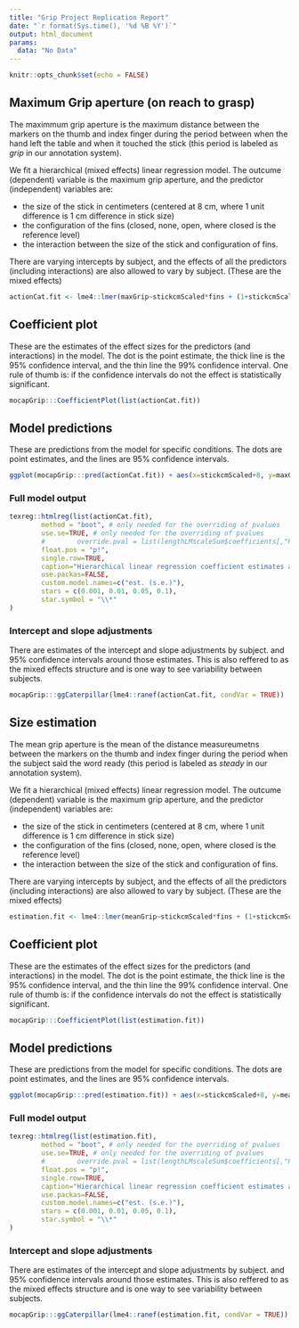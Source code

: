 ```yaml
---
title: "Grip Project Replication Report"
date: "`r format(Sys.time(), '%d %B %Y')`"
output: html_document
params: 
  data: "No Data"
---
```



```r
knitr::opts_chunk$set(echo = FALSE)
```


## Maximum Grip aperture (on reach to grasp)

The maximmum grip aperture is the maximum distance between the markers on the thumb and index finger during the period between when the hand left the table and when it touched the stick (this period is labeled as *grip* in our annotation system).

We fit a hierarchical (mixed effects) linear regression model. The outcume (dependent) variable is the maximum grip aperture, and the predictor (independent) variables are:

* the size of the stick in centimeters (centered at 8 cm, where 1 unit difference is 1 cm difference in stick size) 
* the configuration of the fins (closed, none, open, where closed is the reference level)
* the interaction between the size of the stick and configuration of fins.

There are varying intercepts by subject, and the effects of all the predictors (including interactions) are also allowed to vary by subject. (These are the mixed effects)

```r
actionCat.fit <- lme4::lmer(maxGrip~stickcmScaled*fins + (1+stickcmScaled*fins|obsisSubj), params$data$action$data)
```


## Coefficient plot

These are the estimates of the effect sizes for the predictors (and interactions) in the model. The dot is the point estimate, the thick line is the 95% confidence interval, and the thin line the 99% confidence interval. One rule of thumb is: if the confidence intervals do not the effect is statistically significant.

```r
mocapGrip:::CoefficientPlot(list(actionCat.fit))
```


## Model predictions

These are predictions from the model for specific conditions. The dots are point estimates, and the lines are 95% confidence intervals.

```r
ggplot(mocapGrip:::pred(actionCat.fit)) + aes(x=stickcmScaled+8, y=maxGrip, ymin=plo, ymax=phi, group=fins, color=fins) + geom_pointrange(position = position_dodge(width=0.5)) + labs(title = "Model predictions for maximum grip") 
```

### Full model output
```r
texreg::htmlreg(list(actionCat.fit),
        method = "boot", # only needed for the overriding of pvalues
        use.se=TRUE, # only needed for the overriding of pvalues
        #        override.pval = list(lengthLMscaleSum$coefficients[,"Pr(>|t|)"]),
        float.pos = "p!",
        single.row=TRUE, 
        caption="Hierarchical linear regression coefficient estimates and standard errors.", 
        use.packas=FALSE, 
        custom.model.names=c("est. (s.e.)"),
        stars = c(0.001, 0.01, 0.05, 0.1), 
        star.symbol = "\\*"
)
```


### Intercept and slope adjustments 

There are estimates of the intercept and slope adjustments by subject. and 95% confidence intervals around those estimates. This is also reffered to as the mixed effects structure and is one way to see variability between subjects.
```r
mocapGrip:::ggCaterpillar(lme4::ranef(actionCat.fit, condVar = TRUE))
```


## Size estimation

The mean grip aperture is the mean of the distance measureumetns between the markers on the thumb and index finger during the period when the subject said the word ready (this period is labeled as *steady* in our annotation system).

We fit a hierarchical (mixed effects) linear regression model. The outcume (dependent) variable is the maximum grip aperture, and the predictor (independent) variables are:

* the size of the stick in centimeters (centered at 8 cm, where 1 unit difference is 1 cm difference in stick size) 
* the configuration of the fins (closed, none, open, where closed is the reference level)
* the interaction between the size of the stick and configuration of fins.

There are varying intercepts by subject, and the effects of all the predictors (including interactions) are also allowed to vary by subject. (These are the mixed effects)

```r
estimation.fit <- lme4::lmer(meanGrip~stickcmScaled*fins + (1+stickcmScaled*fins|obsisSubj), params$data$estimation$data)
```

## Coefficient plot

These are the estimates of the effect sizes for the predictors (and interactions) in the model. The dot is the point estimate, the thick line is the 95% confidence interval, and the thin line the 99% confidence interval. One rule of thumb is: if the confidence intervals do not the effect is statistically significant.

```r
mocapGrip:::CoefficientPlot(list(estimation.fit))
```

## Model predictions

These are predictions from the model for specific conditions. The dots are point estimates, and the lines are 95% confidence intervals.

```r
ggplot(mocapGrip:::pred(estimation.fit)) + aes(x=stickcmScaled+8, y=meanGrip, ymin=plo, ymax=phi, group=fins, color=fins) + geom_pointrange(position = position_dodge(width=0.5)) + labs(title = "Model predictions for maximum grip") 

```

### Full model output

```r
texreg::htmlreg(list(estimation.fit),
        method = "boot", # only needed for the overriding of pvalues
        use.se=TRUE, # only needed for the overriding of pvalues
        #        override.pval = list(lengthLMscaleSum$coefficients[,"Pr(>|t|)"]),
        float.pos = "p!",
        single.row=TRUE, 
        caption="Hierarchical linear regression coefficient estimates and standard errors.", 
        use.packas=FALSE, 
        custom.model.names=c("est. (s.e.)"),
        stars = c(0.001, 0.01, 0.05, 0.1), 
        star.symbol = "\\*"
)
```

### Intercept and slope adjustments 

There are estimates of the intercept and slope adjustments by subject. and 95% confidence intervals around those estimates. This is also reffered to as the mixed effects structure and is one way to see variability between subjects.

```r
mocapGrip:::ggCaterpillar(lme4::ranef(estimation.fit, condVar = TRUE))

```
